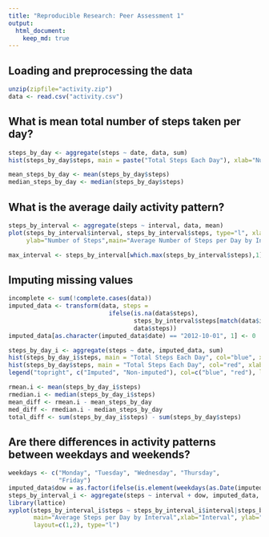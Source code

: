 ```yaml
---
title: "Reproducible Research: Peer Assessment 1"
output: 
  html_document:
    keep_md: true
---
```



## Loading and preprocessing the data
```r
unzip(zipfile="activity.zip")
data <- read.csv("activity.csv")
```

## What is mean total number of steps taken per day?
```r
steps_by_day <- aggregate(steps ~ date, data, sum)
hist(steps_by_day$steps, main = paste("Total Steps Each Day"), xlab="Number of Steps")

mean_steps_by_day <- mean(steps_by_day$steps)
median_steps_by_day <- median(steps_by_day$steps)
```

## What is the average daily activity pattern?
```r
steps_by_interval <- aggregate(steps ~ interval, data, mean)
plot(steps_by_interval$interval, steps_by_interval$steps, type="l", xlab="Interval", 
     ylab="Number of Steps",main="Average Number of Steps per Day by Interval")

max_interval <- steps_by_interval[which.max(steps_by_interval$steps),1]
```



## Imputing missing values
```r
incomplete <- sum(!complete.cases(data))
imputed_data <- transform(data, steps = 
                            ifelse(is.na(data$steps), 
                                   steps_by_interval$steps[match(data$interval, steps_by_interval$interval)], 
                                   data$steps))
imputed_data[as.character(imputed_data$date) == "2012-10-01", 1] <- 0

steps_by_day_i <- aggregate(steps ~ date, imputed_data, sum)
hist(steps_by_day_i$steps, main = "Total Steps Each Day", col="blue", xlab="Number of Steps")
hist(steps_by_day$steps, main = "Total Steps Each Day", col="red", xlab="Number of Steps", add=T)
legend("topright", c("Imputed", "Non-imputed"), col=c("blue", "red"), lwd=5)

rmean.i <- mean(steps_by_day_i$steps)
rmedian.i <- median(steps_by_day_i$steps)
mean_diff <- rmean.i - mean_steps_by_day
med_diff <- rmedian.i - median_steps_by_day
total_diff <- sum(steps_by_day_i$steps) - sum(steps_by_day$steps)
```

## Are there differences in activity patterns between weekdays and weekends?
```r
weekdays <- c("Monday", "Tuesday", "Wednesday", "Thursday", 
              "Friday")
imputed_data$dow = as.factor(ifelse(is.element(weekdays(as.Date(imputed_data$date)),weekdays), "Weekday", "Weekend"))
steps_by_interval_i <- aggregate(steps ~ interval + dow, imputed_data, mean)
library(lattice)
xyplot(steps_by_interval_i$steps ~ steps_by_interval_i$interval|steps_by_interval_i$dow, 
       main="Average Steps per Day by Interval",xlab="Interval", ylab="Steps",
       layout=c(1,2), type="l")
```